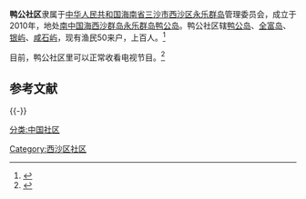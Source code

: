 '''鸭公社区'''隶属于[[中华人民共和国|中华人民共和国]][[海南省|海南省]][[三沙市|三沙市]][[西沙区|西沙区]][[永乐群岛|永乐群岛]]管理委员会，成立于2010年，地处[[南中国海|南中国海]][[西沙群岛|西沙群岛]][[永乐群岛|永乐群岛]][[鸭公岛|鸭公岛]]。鸭公社区辖[[鸭公岛|鸭公岛]]、[[全富岛|全富岛]]、[[银屿|银屿]]、[[咸石屿|咸石屿]]，现有渔民50来户，上百人。<ref>{{Cite web|title=最美三沙|url=http://whb.news365.com.cn/tx/201207/t20120718_534224.html|accessdate=2012-07-18|date=2012-07-18|publisher=[[文汇报_(上海)|文汇报]]|archiveurl=https://archive.is/20130628082141/http://whb.news365.com.cn/tx/201207/t20120718_534224.html|archivedate=2013-06-28|dead-url=yes}}</ref>

目前，鸭公社区里可以正常收看电视节目。<ref>{{Cite web|title=三沙将实现有居民岛屿电视信号全覆盖-中新网|url=http://www.chinanews.com/sh/2012/11-14/4328653.shtml|accessdate=2020-04-25|work=www.chinanews.com}}</ref>

== 参考文献 ==
{{Reflist|2}}

{{-}}
{{三沙市行政區劃}}

[[Category:西沙区社区|Category:西沙区社区]]
[[分类:中国社区|分类:中国社区]]